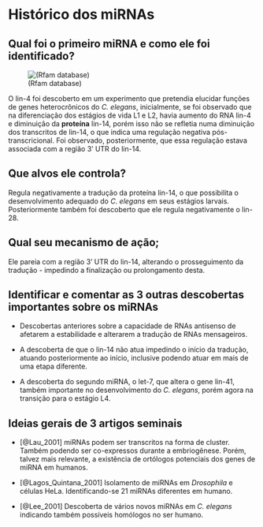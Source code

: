 # Histórico dos miRNAs

## Qual foi o primeiro miRNA e como ele foi identificado?

![(Rfam database)](./pics/lin4.jpg)

O lin-4 foi descoberto em um experimento que pretendia elucidar funções de genes heterocrônicos do *C. elegans*, inicialmente, se foi observado que na diferenciação dos estágios de vida L1 e L2, havia aumento do RNA lin-4 e diminuição da **proteína** lin-14, porém isso não se refletia numa diminuição dos transcritos de lin-14, o que indica uma regulação negativa pós-transcricional. Foi observado, posteriormente, que essa regulação estava associada com a região 3' UTR do lin-14.

## Que alvos ele controla?

Regula negativamente a tradução da proteína lin-14, o que possibilita o desenvolvimento adequado do *C. elegans* em seus estágios larvais. Posteriormente também foi descoberto que ele regula negativamente o lin-28.

## Qual seu mecanismo de ação;

Ele pareia com a região 3' UTR do lin-14, alterando o prosseguimento da tradução - impedindo a finalização ou prolongamento desta.

## Identificar e comentar as 3 outras descobertas importantes sobre os miRNAs

* Descobertas anteriores sobre a capacidade de RNAs antisenso de afetarem a estabilidade e alterarem a tradução de RNAs mensageiros.

* A descoberta de que o lin-14 não atua impedindo o início da tradução, atuando posteriormente ao início, inclusive podendo atuar em mais de uma etapa diferente.

* A descoberta do segundo miRNA, o let-7, que altera o gene lin-41, também importante no desenvolvimento do *C. elegans*, porém agora na transição para o estágio L4.


## Ideias gerais de 3 artigos seminais

* [@Lau_2001] miRNAs podem ser transcritos na forma de cluster. Também podendo ser co-expressos durante a embriogênese. Porém, talvez mais relevante, a existência de ortólogos potenciais dos genes de miRNA em humanos.

* [@Lagos_Quintana_2001] Isolamento de miRNAs em *Drosophila* e células HeLa. Identificando-se 21 miRNAs diferentes em humano.

* [@Lee_2001] Descoberta de vários novos miRNAs em *C. elegans* indicando também possíveis homólogos no ser humano.